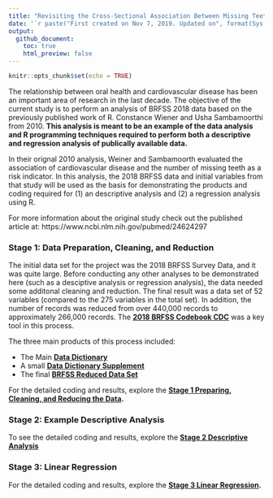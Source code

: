 ---
title: "Revisiting the Cross-Sectional Association Between Missing Teeth and Cardiovascular Disease: BRFSS 2018"
date: '`r paste("First created on Nov 7, 2019. Updated on", format(Sys.Date(),"%b %d, %Y"))`'
output: 
  github_document:
    toc: true
    html_preview: false
---

```{r setup, include=FALSE}
knitr::opts_chunk$set(echo = TRUE)
```

The relationship between oral health and cardiovascular disease has been an important area of research in the last decade. The objective of the current study is to perform an analysis of BRFSS 2018 data based on the previously published work of R. Constance Wiener and Usha Sambamoorthi from 2010. **This analysis is meant to be an example of the data analysis and R programming techniques required to perform both a descriptive and regression analysis of publically available data.**

In their orignal 2010 analysis, Weiner and Sambamoorth evaluated the association of cardiovascular disease and the number of missing teeth as a risk indicator. In this analysis, the 2018 BRFSS data and initial variables from that study will be used as the basis for demonstrating the products and coding required for (1) an descriptive analysis and (2) a regression analysis using R.

For more information about the original study check out the published article at: https://www.ncbi.nlm.nih.gov/pubmed/24624297

### Stage 1: Data Preparation, Cleaning, and Reduction

The initial data set for the project was the 2018 BRFSS Survey Data, and it was quite large. Before conducting any other analyses to be demonstrated here (such as a desciptive analysis or regression analysis), the data needed some additonal cleaning and reduction. The final result was a data set of 52 variables (compared to the 275 variables in the total set). In addition, the number of records was reduced from over 440,000 records to approximately 266,000 records. The **[2018 BRFSS Codebook CDC](https://www.cdc.gov/brfss/annual_data/2018/pdf/codebook18_llcp-v2-508.pdf)** was a key tool in this process.

The three main products of this process included:

- The Main **[Data Dictionary](output/Data_Dictionary.xlsx)**
- A small **[Data Dictionary Supplement](output/data_dictionary.txt)**
- The final **[BRFSS Reduced Data Set](output/BRFSS.csv)**

For the detailed coding and results, explore the **[Stage 1 Preparing, Cleaning, and Reducing the Data](preparing-the-data.html).**

### Stage 2: Example Descriptive Analysis

To see the detailed coding and results, explore the **[Stage 2 Descriptive Analysis](descriptive-analysis.html)**

### Stage 3: Linear Regression

For the detailed coding and results, explore the **[Stage 3 Linear Regression](linear-regression.html).**